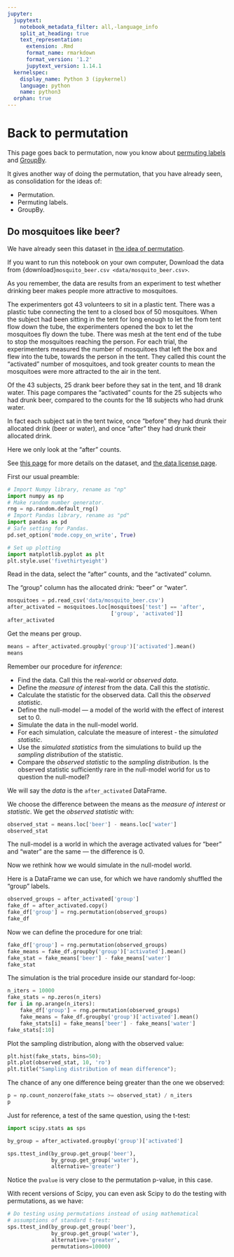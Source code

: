 ```yaml
---
jupyter:
  jupytext:
    notebook_metadata_filter: all,-language_info
    split_at_heading: true
    text_representation:
      extension: .Rmd
      format_name: rmarkdown
      format_version: '1.2'
      jupytext_version: 1.14.1
  kernelspec:
    display_name: Python 3 (ipykernel)
    language: python
    name: python3
  orphan: true
---
```


# Back to permutation

This page goes back to permutation, now you know about [permuting
labels](fishers_tea.Rmd) and
[GroupBy](groupby.Rmd).

It gives another way of doing the permutation, that you have
already seen, as consolidation for the ideas of:

* Permutation.
* Permuting labels.
* GroupBy.

## Do mosquitoes like beer?

We have already seen this dataset in [the idea of
permutation](permutation_idea.Rmd).

If you want to run this notebook on your own computer, Download
the data from
{download}`mosquito_beer.csv <data/mosquito_beer.csv>`.

As you remember, the data are results from an experiment to test whether
drinking beer makes people more attractive to mosquitoes.

The experimenters got 43 volunteers to sit in a plastic tent. There was a
plastic tube connecting the tent to a closed box of 50 mosquitoes.  When the
subject had been sitting in the tent for long enough to let the from tent flow
down the tube, the experimenters opened the box to let the mosquitoes fly down
the tube.  There was mesh at the tent end of the tube to stop the mosquitoes
reaching the person.   For each trial, the experimenters measured the number of
mosquitoes that left the box and flew into the tube, towards the person in the
tent.  They called this count the "activated" number of mosquitoes, and took
greater counts to mean the mosquitoes were more attracted to the air in the
tent.

Of the 43 subjects, 25 drank beer before they sat in the tent, and 18 drank
water.  This page compares the "activated" counts for the 25 subjects who had
drunk beer, compared to the counts for the 18 subjects who had drunk water.

In fact each subject sat in the tent twice, once "before" they had drunk their
allocated drink (beer or water), and once "after" they had drunk their
allocated drink.

Here we only look at the "after" counts.

See [this
page](https://github.com/matthew-brett/datasets/tree/master/mosquito_beer) for
more details on the dataset, and [the data license page](data/LICENSE).

First our usual preamble:

```python
# Import Numpy library, rename as "np"
import numpy as np
# Make random number generator.
rng = np.random.default_rng()
# Import Pandas library, rename as "pd"
import pandas as pd
# Safe setting for Pandas.
pd.set_option('mode.copy_on_write', True)

# Set up plotting
import matplotlib.pyplot as plt
plt.style.use('fivethirtyeight')
```

Read in the data, select the "after" counts, and the "activated" column.

The "group" column has the allocated drink: "beer" or "water".

```python
mosquitoes = pd.read_csv('data/mosquito_beer.csv')
after_activated = mosquitoes.loc[mosquitoes['test'] == 'after',
                                 ['group', 'activated']]
after_activated
```

Get the means per group.

```python
means = after_activated.groupby('group')['activated'].mean()
means
```

Remember our procedure for *inference*:

* Find the data. Call this the real-world or *observed data*.
* Define the *measure of interest* from the data.  Call this the *statistic*.
* Calculate the statistic for the observed data.  Call this the *observed
  statistic*.
* Define the null-model — a model of the world with the effect of interest set
  to 0.
* Simulate the data in the null-model world.
* For each simulation, calculate the measure of interest - the *simulated
  statistic*.
* Use the *simulated statistics* from the simulations to build up the *sampling
  distribution* of the statistic.
* Compare the *observed statistic* to the *sampling distribution*.  Is the
  observed statistic sufficiently rare in the null-model world for us to
  question the null-model?

We will say the *data* is the `after_activated` DataFrame.

We choose the difference between the means as the *measure of interest* or
*statistic*.  We get the *observed statistic* with:

```python
observed_stat = means.loc['beer'] - means.loc['water']
observed_stat
```

The null-model is a world in which the average activated values for "beer" and
"water" are the same — the difference is 0.

Now we rethink how we would simulate in the null-model world.

Here is a DataFrame we can use, for which we have randomly shuffled the "group"
labels.

```python
observed_groups = after_activated['group']
fake_df = after_activated.copy()
fake_df['group'] = rng.permutation(observed_groups)
fake_df
```

Now we can define the procedure for one trial:

```python
fake_df['group'] = rng.permutation(observed_groups)
fake_means = fake_df.groupby('group')['activated'].mean()
fake_stat = fake_means['beer'] - fake_means['water']
fake_stat
```

The simulation is the trial procedure inside our standard for-loop:

```python
n_iters = 10000
fake_stats = np.zeros(n_iters)
for i in np.arange(n_iters):
    fake_df['group'] = rng.permutation(observed_groups)
    fake_means = fake_df.groupby('group')['activated'].mean()
    fake_stats[i] = fake_means['beer'] - fake_means['water']
fake_stats[:10]
```

Plot the sampling distribution, along with the observed value:

```python
plt.hist(fake_stats, bins=50);
plt.plot(observed_stat, 10, 'ro')
plt.title("Sampling distribution of mean difference");
```

The chance of any one difference being greater than the one we observed:

```python
p = np.count_nonzero(fake_stats >= observed_stat) / n_iters
p
```

Just for reference, a test of the same question, using the t-test:

```python
import scipy.stats as sps

by_group = after_activated.groupby('group')['activated']

sps.ttest_ind(by_group.get_group('beer'),
              by_group.get_group('water'),
              alternative='greater')
```

Notice the `pvalue` is very close to the permutation p-value, in this case.


With recent versions of Scipy, you can even ask Scipy to do the testing with permutations, as we have:

```python
# Do testing using permutations instead of using mathematical
# assumptions of standard t-test:
sps.ttest_ind(by_group.get_group('beer'),
              by_group.get_group('water'),
              alternative='greater',
              permutations=10000)
```
